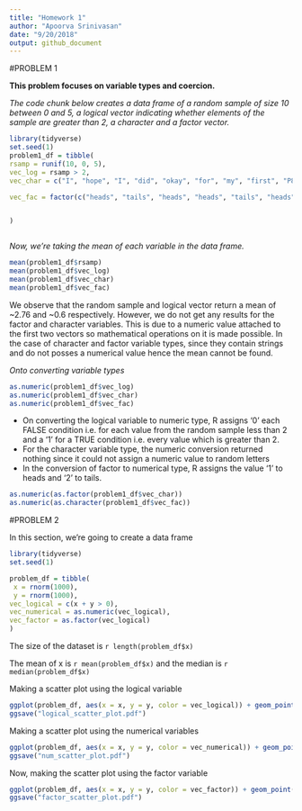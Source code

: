 ```yaml
---
title: "Homework 1"
author: "Apoorva Srinivasan"
date: "9/20/2018"
output: github_document
---
```


#PROBLEM 1

**This problem focuses on variable types and coercion.**



_The code chunk below creates a data frame of a random sample of size 10 between 0 and 5, a logical vector indicating whether elements of the sample are greater than 2, a character and a factor vector._

```r
library(tidyverse)
set.seed(1)
problem1_df = tibble(
rsamp = runif(10, 0, 5),
vec_log = rsamp > 2,
vec_char = c("I", "hope", "I", "did", "okay", "for", "my", "first", "P8105", "homework"),

vec_fac = factor(c("heads", "tails", "heads", "heads", "tails", "heads", "tails", "tails", "heads", "tails"))


)



```



_Now, we're taking the mean of each variable in the data frame._

```r
mean(problem1_df$rsamp)
mean(problem1_df$vec_log)
mean(problem1_df$vec_char)
mean(problem1_df$vec_fac)
```

We observe that the random sample and logical vector return a mean of ~2.76 and ~0.6 respectively. However, we do not get any results for the factor and character variables. This is due to a numeric value attached to the first two vectors so mathematical operations on it is made possible. In the case of character and factor variable types, since they contain strings and do not posses a numerical value hence the mean cannot be found. 


_Onto converting variable types_
```r
as.numeric(problem1_df$vec_log)
as.numeric(problem1_df$vec_char)
as.numeric(problem1_df$vec_fac)
```

*   On converting the logical variable to numeric type, R assigns '0' each FALSE condition i.e. for each value from the random sample less than 2 and a '1' for a TRUE condition i.e. every value which is greater than 2.
*   For the character variable type, the numeric conversion returned nothing since it could not assign a numeric value to random letters
*  In the conversion of factor to numerical type, R assigns the value '1' to heads and '2' to tails.

```r
as.numeric(as.factor(problem1_df$vec_char))
as.numeric(as.character(problem1_df$vec_fac))
```




#PROBLEM 2


In this section, we're going to create a data frame
```r

library(tidyverse)
set.seed(1)

problem_df = tibble(
 x = rnorm(1000),
 y = rnorm(1000),
vec_logical = c(x + y > 0),
vec_numerical = as.numeric(vec_logical),
vec_factor = as.factor(vec_logical)
)

```

The size of the dataset is `r length(problem_df$x)`

The mean of x is `r mean(problem_df$x)` and the median is `r median(problem_df$x)`




Making a scatter plot using the logical variable
```r

ggplot(problem_df, aes(x = x, y = y, color = vec_logical)) + geom_point()
ggsave("logical_scatter_plot.pdf")
```



Making a scatter plot using the numerical variables

```r
ggplot(problem_df, aes(x = x, y = y, color = vec_numerical)) + geom_point()
ggsave("num_scatter_plot.pdf")
```

Now, making the scatter plot using the factor variable

```r
ggplot(problem_df, aes(x = x, y = y, color = vec_factor)) + geom_point()
ggsave("factor_scatter_plot.pdf")
```




